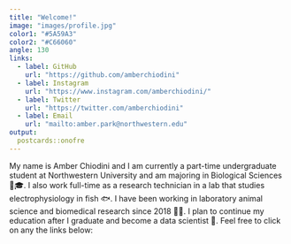 ```yaml
---
title: "Welcome!"
image: "images/profile.jpg"
color1: "#5A59A3"
color2: "#C66060"
angle: 130
links:
  - label: GitHub
    url: "https://github.com/amberchiodini"
  - label: Instagram
    url: "https://www.instagram.com/amberchiodini/"
  - label: Twitter
    url: "https://twitter.com/amberchiodini"
  - label: Email
    url: "mailto:amber.park@northwestern.edu"
output:
  postcards::onofre
---
```

 
My name is Amber Chiodini and I am currently a part-time undergraduate student at Northwestern University and am majoring in Biological Sciences 👩🎓. I also work full-time as a research technician in a lab that studies electrophysiology in fish 🐟. I have been working in laboratory animal science and biomedical research since 2018 🐁🧪. I plan to continue my education after I graduate and become a data scientist 🌠. Feel free to click on any the links below: 
